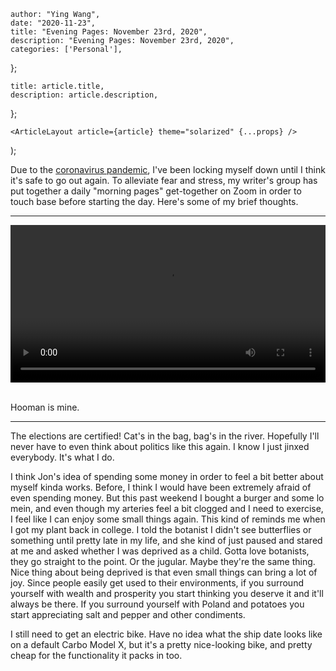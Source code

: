 

    author: "Ying Wang",
    date: "2020-11-23",
    title: "Evening Pages: November 23rd, 2020",
    description: "Evening Pages: November 23rd, 2020",
    categories: ['Personal'],
};

    title: article.title,
    description: article.description,
};

    <ArticleLayout article={article} theme="solarized" {...props} />
);


Due to the [coronavirus
pandemic](https://en.wikipedia.org/wiki/2019-20_coronavirus_pandemic), I've been
locking myself down until I think it's safe to go out again. To alleviate fear
and stress, my writer's group has put together a daily "morning pages"
get-together on Zoom in order to touch base before starting the day. Here's some
of my brief thoughts.

---

<!-- https://stackoverflow.com/a/26276254 -->
<video style="width: 100%; width: -moz-available; width: -webkit-fill-available; width: fill-available; max-width: 100%;" controls>
    <source src="/video/posts/2020/11/23/evening_pages.mp4" type="video/mp4">
    Your browser does not support HTML5 video.
</video>
<br/>
<br/>

Hooman is mine.

---

The elections are certified! Cat's in the bag, bag's in the river. Hopefully
I'll never have to even think about politics like this again. I know I just
jinxed everybody. It's what I do.

I think Jon's idea of spending some money in order to feel a bit better about
myself kinda works. Before, I think I would have been extremely afraid of even
spending money. But this past weekend I bought a burger and some lo mein, and
even though my arteries feel a bit clogged and I need to exercise, I feel like I
can enjoy some small things again. This kind of reminds me when I got my plant
back in college. I told the botanist I didn't see butterflies or something until
pretty late in my life, and she kind of just paused and stared at me and asked
whether I was deprived as a child. Gotta love botanists, they go straight to the
point. Or the jugular. Maybe they're the same thing. Nice thing about being
deprived is that even small things can bring a lot of joy. Since people easily
get used to their environments, if you surround yourself with wealth and
prosperity you start thinking you deserve it and it'll always be there. If you
surround yourself with Poland and potatoes you start appreciating salt and
pepper and other condiments.

I still need to get an electric bike. Have no idea what the ship date looks like
on a default Carbo Model X, but it's a pretty nice-looking bike, and pretty
cheap for the functionality it packs in too.
